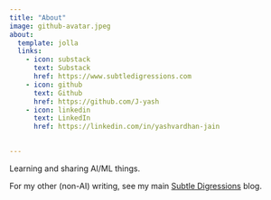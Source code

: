 ```yaml
---
title: "About"
image: github-avatar.jpeg
about:
  template: jolla
  links:
    - icon: substack
      text: Substack
      href: https://www.subtledigressions.com
    - icon: github
      text: Github
      href: https://github.com/J-yash
    - icon: linkedin
      text: LinkedIn
      href: https://linkedin.com/in/yashvardhan-jain
    

---
```


Learning and sharing AI/ML things.

For my other (non-AI) writing, see my main [Subtle Digressions](https://www.subtledigressions.com) blog. 